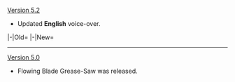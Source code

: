 {{Change History/Header}}
[[Version 5.2]]
* Updated '''English''' voice-over.
<tabber>
|-|Old=
{{VO/Enemy
|enemy                   = Flowing Blade Grease-Saw
    
|vo_01_00_title          = Alert
|vo_01_01_file           = VO {name} - Alert.ogg
|vo_01_01_tx_en          = It'll be on your head if we fight. If you're scared, just leave.
    
|vo_02_00_title          = Entering Battle
|vo_02_01_file           = VO {name} - Entering Battle.ogg
|vo_02_01_tx_en          = Let's hope you put up a good fight.
    
|vo_03_00_title          = Triple Wavecrash
|vo_03_01_file           = VO {name} - Triple Wavecrash.ogg
|vo_03_01_tx_en          = The tide rises! Hyuh!
    
|vo_04_00_title          = Defeated
|vo_04_01_file           = VO {name} - Defeated.ogg
|vo_04_01_tx_en          = Let's finish this next time.
}}
|-|New=
{{VO/Enemy
|enemy                   = Flowing Blade Grease-Saw 5.2
    
|vo_01_00_title          = Alert
|vo_01_01_file           = VO Swiftstep Storm Scout 5.2 - Alert.ogg
|vo_01_01_tx_en          = It'll be on your head if we fight. If you're scared, just leave.
    
|vo_02_00_title          = Entering Battle
|vo_02_01_file           = VO Swiftstep Storm Scout 5.2 - Entering Battle.ogg
|vo_02_01_tx_en          = Let's hope you put up a good fight!
    
|vo_03_00_title          = Triple Wavecrash
|vo_03_01_file           = VO {name} - Triple Wavecrash.ogg
|vo_03_01_tx_en          = The tide rises! Hyah!
    
|vo_04_00_title          = Defeated
|vo_04_01_file           = VO Swiftstep Storm Scout 5.2 - Defeated.ogg
|vo_04_01_tx_en          = Let's... finish this next time...
}}
</tabber>
----
[[Version 5.0]]
* Flowing Blade Grease-Saw was released.
